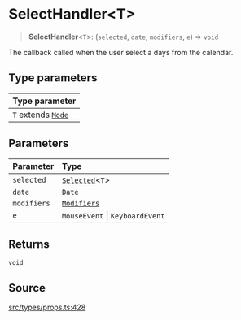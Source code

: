 # SelectHandler\<T\>

<a id="undefined" name="undefined"></a>

> **SelectHandler**\<`T`\>: (`selected`, `date`, `modifiers`, `e`) => `void`

The callback called when the user select a days from the calendar.

## Type parameters

| Type parameter |
| :------ |
| `T` extends [`Mode`](/docs/api/next/type-aliases/Mode.md) |

## Parameters

| Parameter | Type |
| :------ | :------ |
| `selected` | [`Selected`](/docs/api/next/type-aliases/Selected.md)\<`T`\> |
| `date` | `Date` |
| `modifiers` | [`Modifiers`](/docs/api/next/type-aliases/Modifiers.md) |
| `e` | `MouseEvent` \| `KeyboardEvent` |

## Returns

`void`

## Source

[src/types/props.ts:428](https://github.com/gpbl/react-day-picker/blob/next/src/types/props.ts#L428)
